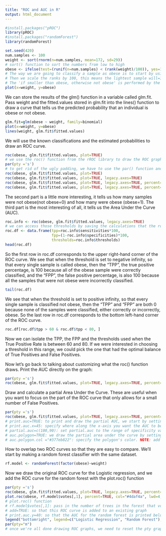 ```yaml
---
title: "ROC and AUC in R"
output: html_document
---
```

```r
#install.packages("pROC")
library(pROC)
#install.packages("randomForest")
library(randomForest)
```

```r
set.seed(420)
num.samples <- 100
weight <- sort(rnorm(n=num.samples, mean=172, sd=29))
# sort() function to sort the numbers from low to high
obese <- ifelse(test=(runif(n=num.samples) < (rank(weight)/100)), yes=1, no=0)
# The way we are going to classify a sample as obese is to start by using the rank() function, the rank() function to rank the weights, from lightest to heaviest
# Then we scale the ranks by 100, this means the lightest sample will=1/100=0.01, and the heaviest sample will=100/100=1
# The 'if smaller than obese, otherwise not obese' is performed by the ifelse() function and the results are stored in a variable called obese.
plot(x=weight, y=obese)
```

We can store the results of the glm() function in a variable called glm.fit. Pass weight and the fitted.values stored in glm.fit into the lines() function to draw a curve that tells us the predicted probability that an individual is obese or not obese.

```r
glm.fit=glm(obese ~ weight, family=binomial)
plot(x=weight, y=obese)
lines(weight, glm.fit$fitted.values)
```

We will use the known classifications and the estimated probabilities to draw an ROC curve.

```r
roc(obese, glm.fit$fitted.values, plot=TRUE)
# we use the roc() function from the rROC library to draw the ROC graph, we pass in the known classifications, obese or not obese, for each sample and the estimated probabilities that each sample is obese, and we tell the roc function to draw the graph, not just calucate all of the numbers used to draw the graph.
par(pty ='s')
# to get rid of the ugly padding, we have to use the par() function and muck around with the graphics parameters. In this case, we set pty, aka "the plot type" to s, which is short for "square"
roc(obese, glm.fit$fitted.values, plot=TRUE)
roc(obese, glm.fit$fitted.values, plot=TRUE, legacy.axes=TRUE)
roc(obese, glm.fit$fitted.values, plot=TRUE, legacy.axes=TRUE, percent=TRUE, xlab="False Positive Percentage", ylab="True Positive Percentage")
roc(obese, glm.fit$fitted.values, plot=TRUE, legacy.axes=TRUE, percent=TRUE, xlab="False Positive Percentage", ylab="True Positive Percentage", col="#377eb8", lwd=4)
```

The second part is a little more interesting, it tells us how many samples were not obese(not obese=0) and how many were obese (obese=1). The third part is the most interesting of all, it tells us the Area Under the Curve (AUC).

```r
roc.info <- roc(obese, glm.fit$fitted.values, legacy.axes=TRUE)
# we can access those thresholds by saving the calculations that the roc() function does in a variable
roc.df <- data.frame(tpp=roc.info$sensitivities*100,
                     fpp=(1-roc.info$specificities)*100,
                     thresholds=roc.info$thresholds)
head(roc.df)
```

So the first row in roc.df corresponds to the upper right-hand corner of the ROC curve. We see that when the threshold is set to negative infinity, so that every single sample is called obese, then the "TPP", the true positive percentage, is 100 because all of the obese sample were correctly classified, and the "FPP", the false positive percentage, is also 100 because all the samples that were not obese were incorrectly classified.

```r
tail(roc.df)
```

We see that when the threshold is set to positive infinity, so that every single sample is classified not obese, then the "TPP" and "FPP" are both 0 because none of the samples were classified, either correctly or incorrectly, obese. So the last row in roc.df corresponds to the bottom left-hand corner of the ROC curve.

```r
roc.df[roc.df$tpp > 60 & roc.df$tpp < 80, ]
```

Now we can isolate the TPP, the FPP and the thresholds used when the True Positive Rate is between 60 and 80. If we were interested in choosing a threshold in this range, we could pick the one that had the optimal balance of True Positives and False Positives.

Now let's go back to talking about customizing what the roc() function draws.
Print the AUC directly on the graph:

```r
par(pty ='s')
roc(obese, glm.fit$fitted.values, plot=TRUE, legacy.axes=TRUE, percent=TRUE, xlab="False Positive Percentage", ylab="True Positive Percentage", col="#377eb8", lwd=4, print.auc=TRUE)
```

Draw and calculate a partial Area Under the Curve. These are useful when you want to focus on the part of the ROC curve that only allows for a small number of False Positives.

```r
par(pty ='s')
roc(obese, glm.fit$fitted.values, plot=TRUE, legacy.axes=TRUE, percent=TRUE, xlab="False Positive Percentage", ylab="True Positive Percentage", col="#377eb8", lwd=4, print.auc=TRUE, print.auc.x=45, partial.auc=c(100,90), auc.polygon=TRUE, auc.polygon.col="#377eb822")
# print.auc=TRUE: to print and draw the partial AUC, we start by setting the print.auc parameter to TRUE
# print.auc.x=45: specify where along the x-axis you want the AUC to be printed, otherwise the text might overlap something important. [location]
# partial.auc=c(100,90): set partial.auc to the range of specificity values that we want to focus on. NOTE: the range of values is in terms of specificity, not 1-specificity. So 100% specificity corresponds to 0% on our 1-specificity axis, and 90% specificity corresponds to 10% on our 1-specificity axis.
# auc.polygon=TRUE: we draw the partial area under the curve by setting auc.polygon to TRUE.
# auc.polygon.col ="#377eb822": specify the polygon's color. NOTE: add two digits to the end (22) to make the color semi-transparent.
```

How to overlap two ROC curves so that they are easy to compare.
We'll start by making a random forest classifier with the same dataset.

```r
rf.model <- randomForest(factor(obese)~weight)
```

Now we draw the original ROC curve for the Logistic regression, and we add the ROC curve for the random forest with the plot.roc() function

```r
par(pty ='s')
roc(obese, glm.fit$fitted.values, plot=TRUE, legacy.axes=TRUE, percent=TRUE, xlab="False Positive Percentage", ylab="True Positive Percentage", col="#377eb8", lwd=4, print.auc=TRUE)
plot.roc(obese, rf.model$votes[,1], percent=TRUE, col="#4daf4a", lwd=4, print.auc=TRUE, add=TRUE, print.auc.y=40)
# plot.roc() function
# rf.model$votes[,1]: pass in the number of trees in the forest that voted correctly.
# add=TRUE: so that this ROC curve is added to an existing graph
# print.auc.y=40: so that the AUC for the random forest is printed below the AUC for the logistic regression.
legend("bottomright", legend=c("Logistic Regression", "Random Forest"), col=c("#377eb8","#4daf4a"), lwd=4)
par(pty="m")
# once we're all done drawing ROC graphs, we need to reset the pty graphical parameter back to its default value, m, which is short of Maximum. As in, "use the maximum amount of space provided to draw graphs"
```


